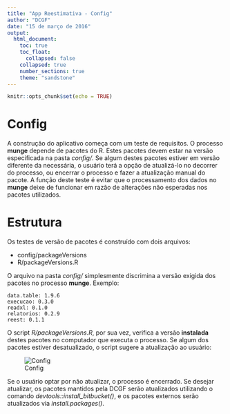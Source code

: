 ```yaml
---
title: "App Reestimativa - Config"
author: "DCGF"
date: "15 de março de 2016"
output:
  html_document:
    toc: true
    toc_float:
      collapsed: false
    collapsed: true
    number_sections: true
    theme: "sandstone"
---
```


```r
knitr::opts_chunk$set(echo = TRUE)
```

# Config

A construção do aplicativo começa com um teste de requisitos. O processo **munge**
depende de pacotes do R. Estes pacotes devem estar na versão especificada na
pasta *config/*. Se algum destes pacotes estiver em versão diferente da
necessária, o usuário terá a opção de atualizá-lo no decorrer do processo,
ou encerrar o processo e fazer a atualização manual do pacote. A função deste
teste é evitar que o processamento dos dados no **munge** deixe de funcionar
em razão de alterações não esperadas nos pacotes utilizados.

# Estrutura

Os testes de versão de pacotes é construído com dois arquivos:

* config/packageVersions
* R/packageVersions.R

O arquivo na pasta *config/* simplesmente discrimina a versão exigida dos 
pacotes no processo **munge**. Exemplo:

	data.table: 1.9.6
	execucao: 0.3.0
	readxl: 0.1.0
	relatorios: 0.2.9
	reest: 0.1.1

O script *R/packageVersions.R*, por sua vez, verifica a versão **instalada**
destes pacotes no computador que executa o processo. Se algum dos pacotes estiver
desatualizado, o script sugere a atualização ao usuário:

![Config](imgs/deseja_atualizar.png) 

Se o usuário optar por não atualizar, o processo é encerrado. Se desejar 
atualizar, os pacotes mantidos pela DCGF serão atualizados utilizando o comando
*devtools::install_bitbucket()*, e os pacotes externos serão atualizados via
*install.packages()*.
